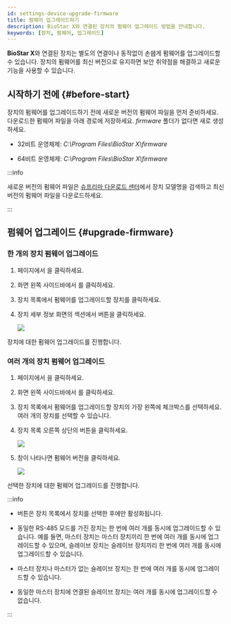 ```yaml
---
id: settings-device-upgrade-firmware
title: 펌웨어 업그레이드하기
description: BioStar X와 연결된 장치의 펌웨어 업그레이드 방법을 안내합니다.
keywords: [장치, 펌웨어, 업그레이드]
---
```


**BioStar X**와 연결된 장치는 별도의 연결이나 동작없이 손쉡게 펌웨어를 업그레이드할 수 있습니다. 장치의 펌웨어를 최신 버전으로 유지하면 보안 취약점을 해결하고 새로운 기능을 사용할 수 있습니다.

## 시작하기 전에 {#before-start}

장치의 펌웨어를 업그레이드하기 전에 새로운 버전의 펌웨어 파일을 먼저 준비하세요. 다운로드한 펌웨어 파일을 아래 경로에 저장하세요. *firmware* 폴더가 없다면 새로 생성하세요.

* 32비트 운영체제: *C:\Program Files\BioStar X\firmware*

* 64비트 운영체제: *C:\Program Files\BioStar X\firmware*

:::info

새로운 버전의 펌웨어 파일은 [슈프리마 다운로드 센터](https://download.supremainc.com)에서 장치 모델명을 검색하고 최신 버전의 펌웨어 파일을 다운로드하세요.

:::


## 펌웨어 업그레이드 {#upgrade-firmware}

### 한 개의 장치 펌웨어 업그레이드

1. <Cmd sid='shell.header.launcher' /> 페이지에서 <Cmd sid='shell.header.setting' />을 클릭하세요.

1. 화면 왼쪽 사이드바에서 <Cmd sid='setting.menu.device.root' />를 클릭하세요.

1. 장치 목록에서 펌웨어를 업그레이드할 장치를 클릭하세요.

1. 장치 세부 정보 화면의 <Cmd sid='device.info.information' product='2' /> 섹션에서 <Cmd sid='button.firmwareUpgrade' product='2' /> 버튼을 클릭하세요.

    <Image src='/img/biostarx-setting-device-info-upgrade-firmware.png' />

장치에 대한 펌웨어 업그레이드를 진행합니다.

### 여러 개의 장치 펌웨어 업그레이드

1. <Cmd sid='shell.header.launcher' /> 페이지에서 <Cmd sid='shell.header.setting' />을 클릭하세요.

1. 화면 왼쪽 사이드바에서 <Cmd sid='setting.menu.device.root' />를 클릭하세요.

1. 장치 목록에서 펌웨어를 업그레이드할 장치의 가장 왼쪽에 체크박스를 선택하세요. 여러 개의 장치를 선택할 수 있습니다.

1. 장치 목록 오른쪽 상단의 <Cmd sid='button.firmwareUpgrade' product='2' /> 버튼을 클릭하세요.

    <Image src='/img/biostarx-setting-device-upgrade-firmware.png' />

1. <Cmd sid='device.firmwareUpgrade' product='2' /> 창이 나타나면 펌웨어 버전을 클릭하세요.

    <Image src='/img/biostarx-setting-device-upgrade-firmware-popup.png' />

선택한 장치에 대한 펌웨어 업그레이드를 진행합니다.

:::info

* <Cmd sid='button.firmwareUpgrade' product='2' /> 버튼은 장치 목록에서 장치를 선택한 후에만 활성화됩니다.

* 동일한 RS-485 모드를 가진 장치는 한 번에 여러 개를 동시에 업그레이드할 수 있습니다. 예를 들면, 마스터 장치는 마스터 장치끼리 한 번에 여러 개를 동시에 업그레이드할 수 있으며, 슬레이브 장치는 슬레이브 장치끼리 한 번에 여러 개를 동시에 업그레이드할 수 있습니다.

* 마스터 장치나 마스터가 없는 슬레이브 장치는 한 번에 여러 개를 동시에 업그레이드할 수 있습니다.

* 동일한 마스터 장치에 연결된 슬레이브 장치는 여러 개를 동시에 업그레이드할 수 없습니다.

:::